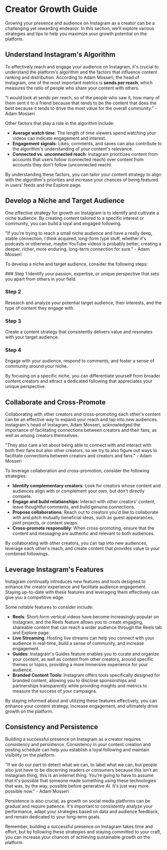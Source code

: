 
# Creator Growth Guide

Growing your presence and audience on Instagram as a creator can be a challenging yet rewarding endeavor. In this section, we'll explore various strategies and tips to help you maximize your growth potential on the platform.

## Understand Instagram's Algorithm

To effectively reach and engage your audience on Instagram, it's crucial to understand the platform's algorithm and the factors that influence content ranking and distribution. According to Adam Mosseri, the head of Instagram, one of the most important metrics is **sends per reach**, which measures the ratio of people who share your content with others.

<Callout>
"I would look at sends per reach, so of the people who saw it, how many of them sent it to a friend because that tends to be the content that does the best because it tends to drive the most value for the overall community." - Adam Mosseri
</Callout>

Other factors that play a role in the algorithm include:

- **Average watch time**: The length of time viewers spend watching your videos can indicate engagement and interest.
- **Engagement signals**: Likes, comments, and saves can also contribute to the algorithm's understanding of your content's relevance.
- **Connected vs. unconnected reach**: Instagram prioritizes content from accounts that users follow (connected reach) over content from accounts they don't follow (unconnected reach).

By understanding these factors, you can tailor your content strategy to align with the algorithm's priorities and increase your chances of being featured in users' feeds and the Explore page.

## Develop a Niche and Target Audience

One effective strategy for growth on Instagram is to identify and cultivate a niche audience. By creating content tailored to a specific interest or community, you can build a loyal and engaged following.

<Callout>
"If you're trying to reach a small niche audience and have a really deep, stable connection, I think acquired, long-form type stuff, whether it's podcasts or otherwise, maybe YouTube videos is probably better, creating a deeper, richer, more enduring, long-term connection for sure." - Adam Mosseri
</Callout>

To develop a niche and target audience, consider the following steps:

<Steps>
### Step 1
Identify your passion, expertise, or unique perspective that sets you apart from others in your field.

### Step 2
Research and analyze your potential target audience, their interests, and the type of content they engage with.

### Step 3
Create a content strategy that consistently delivers value and resonates with your target audience.

### Step 4
Engage with your audience, respond to comments, and foster a sense of community around your niche.
</Steps>

By focusing on a specific niche, you can differentiate yourself from broader content creators and attract a dedicated following that appreciates your unique perspective.

## Collaborate and Cross-Promote

Collaborating with other creators and cross-promoting each other's content can be an effective way to expand your reach and tap into new audiences. Instagram's head of Instagram, Adam Mosseri, acknowledged the importance of facilitating connections between creators and their fans, as well as among creators themselves.

<Callout>
"They also care a lot about being able to connect with and interact with both their fans but also other creators, so we try to also figure out ways to facilitate connections between creators and creators and fans." - Adam Mosseri
</Callout>

To leverage collaboration and cross-promotion, consider the following strategies:

- **Identify complementary creators**: Look for creators whose content and audiences align with or complement your own, but don't directly compete.
- **Engage and build relationships**: Interact with other creators' content, leave thoughtful comments, and build genuine connections.
- **Propose collaborations**: Reach out to creators you'd like to collaborate with and pitch mutually beneficial ideas, such as guest appearances, joint projects, or content swaps.
- **Cross-promote responsibly**: When cross-promoting, ensure that the content and messaging are authentic and relevant to both audiences.

By collaborating with other creators, you can tap into new audiences, leverage each other's reach, and create content that provides value to your combined followings.

## Leverage Instagram's Features

Instagram continually introduces new features and tools designed to enhance the creator experience and facilitate audience engagement. Staying up-to-date with these features and leveraging them effectively can give you a competitive edge.

Some notable features to consider include:

- **Reels**: Short-form vertical videos have become increasingly popular on Instagram, and the Reels feature allows you to create engaging, shareable content that can reach a wider audience through the Reels tab and Explore page.
- **Live Streaming**: Hosting live streams can help you connect with your audience in real-time, build a sense of community, and increase engagement.
- **Guides**: Instagram's Guides feature enables you to curate and organize your content, as well as content from other creators, around specific themes or topics, providing a more immersive experience for your audience.
- **Branded Content Tools**: Instagram offers tools specifically designed for branded content, allowing you to disclose sponsorships and partnerships transparently while providing insights and metrics to measure the success of your campaigns.

By staying informed about and utilizing these features effectively, you can enhance your content strategy, increase engagement, and ultimately drive growth on the platform.

## Consistency and Persistence

Building a successful presence on Instagram as a creator requires consistency and persistence. Consistency in your content creation and posting schedule can help you establish a loyal following and maintain visibility on the platform.

<Callout>
"If we do our part to detect what we can, to label what we can, but people also just have to be discerning readers or consumers because this isn't an Instagram thing, this is an internet thing. You're going to have to assume that it's possible that someone made something using these technologies that was, by the way, possible before generative AI. It's just way more possible now." - Adam Mosseri
</Callout>

Persistence is also crucial, as growth on social media platforms can be gradual and require patience. It's important to consistently analyze your performance, adapt your strategies based on data and audience feedback, and remain dedicated to your long-term goals.

Remember, building a successful presence on Instagram takes time and effort, but by following these strategies and staying committed to your craft, you can increase your chances of achieving sustainable growth on the platform.